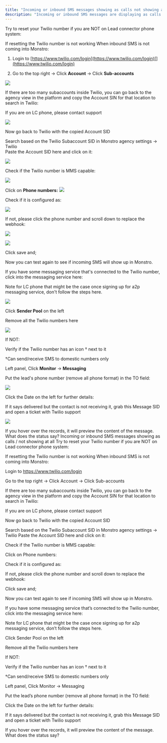 ```yaml
---
title: "Incoming or inbound SMS messages showing as calls not showing at all"
description: "Incoming or inbound SMS messages are displaying as calls or not appearing at all, attempt to reset your Twilio number."
---
```


Try to reset your Twilio number if you are NOT on Lead connector phone system:

If resetting the Twilio number is not working When inbound SMS is not coming into Monstro:

1. Login to  [https://www.twilio.com/login](https://www.twilio.com/login)[](https://www.twilio.com/login)  
  
2. Go to the top right -> Click  **Account**  -> Click  **Sub-accounts**  

![](https://s3.amazonaws.com/cdn.freshdesk.com/data/helpdesk/attachments/production/48182954716/original/xU1ASMn2bOtT6Y1BdbfgUAYu3F-UlqKoNQ.jpeg?1643126214)

If there are too many subaccounts inside Twilio, you can go back to the agency view in the platform and copy the Account SIN for that location to search in Twilio:

If you are on LC phone, please  contact support 

![](https://s3.amazonaws.com/cdn.freshdesk.com/data/helpdesk/attachments/production/48282353466/original/1_Ux25zIZeWokpmKPOdKcNy-SXEUJWA6ww.png?1676661550)
  
Now go back to Twilio with the copied Account SID

Search based on the Twilio Subaccount SID in Monstro agency settings -> Twilio  
Paste the Account SID here and click on it:

![](https://s3.amazonaws.com/cdn.freshdesk.com/data/helpdesk/attachments/production/48182954706/original/TaZM1HBRp-VAFwRC5VUjjoQfYNndbVXXeQ.png?1643126214)

Check if the Twilio number is MMS capable:

![](https://s3.amazonaws.com/cdn.freshdesk.com/data/helpdesk/attachments/production/48182954714/original/upUE1TjZVCDpol7AORlv2jGlHDK5qCPJRg.jpeg?1643126214)

Click on  **Phone numbers:**
  ![](https://s3.amazonaws.com/cdn.freshdesk.com/data/helpdesk/attachments/production/48282353637/original/UuPrOZYjpEbL77yl8Mf1o-wEwddnsT-x9g.png?1676661628)

Check if it is configured as:

![](https://s3.amazonaws.com/cdn.freshdesk.com/data/helpdesk/attachments/production/48282353849/original/XX7YyfGy4J3Gb7PbKgDidBzLeG-9eTNk-w.png?1676661731)

If not, please click the phone number and scroll down to replace the webhook:

![](https://s3.amazonaws.com/cdn.freshdesk.com/data/helpdesk/attachments/production/48282354439/original/iA5YWoSchQg-kWVV-CsozA6jMeZYgZs0AA.png?1676662051)
  
![](https://s3.amazonaws.com/cdn.freshdesk.com/data/helpdesk/attachments/production/48282354731/original/3BVPjA6QB80uQ3HQPS6KdPAP3R4GdgavAQ.png?1676662244)

Click save and;

Now you can test again to see if incoming SMS will show up in Monstro.

If you have some messaging service that's connected to the Twilio number, click into the messaging service here:

Note for LC phone that might be the case once signing up for a2p messaging service, don't follow the steps here.

![](https://s3.amazonaws.com/cdn.freshdesk.com/data/helpdesk/attachments/production/48242937212/original/XUJloEgs-eytrgs7t_X9x16ZzM8_-VLoWA.png?1659550327)

Click  **Sender Pool**  on the left

Remove all the Twilio numbers here

![](https://s3.amazonaws.com/cdn.freshdesk.com/data/helpdesk/attachments/production/48242937517/original/-jHT_RUA3LzVOOFShxOjAoe_xyqL9J5Dxg.png?1659550417)

If NOT:

Verify if the Twilio number has an icon † next to it

†Can send/receive SMS to domestic numbers only

Left panel, Click  **Monitor**  ->  **Messaging**  
  
Put the lead's phone number (remove all phone format) in the TO field:  
  
![](https://s3.amazonaws.com/cdn.freshdesk.com/data/helpdesk/attachments/production/48182954710/original/f5X5OOuNDeeTc2Agj0HwxMhwvB977Efv2g.jpeg?1643126214)

Click the Date on the left for further details:  
  
If it says delivered but the contact is not receiving it, grab this Message SID and open a ticket with Twilio support  
  
![](https://s3.amazonaws.com/cdn.freshdesk.com/data/helpdesk/attachments/production/48282354195/original/_WhibpjafHDYtBwvExSC0OWlOPUpEv4CEg.png?1676661895)

If you hover over the records, it will preview the content of the message. What does the status say?
Incoming or inbound SMS messages showing as calls / not showing at all
Try to reset your Twilio number if you are NOT on Lead connector phone system:

If resetting the Twilio number is not working When inbound SMS is not coming into Monstro:

Login to https://www.twilio.com/login

Go to the top right -> Click Account -> Click Sub-accounts

If there are too many subaccounts inside Twilio, you can go back to the agency view in the platform and copy the Account SIN for that location to search in Twilio:

If you are on LC phone, please contact support

Now go back to Twilio with the copied Account SID

Search based on the Twilio Subaccount SID in Monstro agency settings -> Twilio
Paste the Account SID here and click on it:

Check if the Twilio number is MMS capable:

Click on Phone numbers:

Check if it is configured as:

If not, please click the phone number and scroll down to replace the webhook:

Click save and;

Now you can test again to see if incoming SMS will show up in Monstro.

If you have some messaging service that’s connected to the Twilio number, click into the messaging service here:

Note for LC phone that might be the case once signing up for a2p messaging service, don’t follow the steps here.

Click Sender Pool on the left

Remove all the Twilio numbers here

If NOT:

Verify if the Twilio number has an icon † next to it

†Can send/receive SMS to domestic numbers only

Left panel, Click Monitor -> Messaging

Put the lead’s phone number (remove all phone format) in the TO field:

Click the Date on the left for further details:

If it says delivered but the contact is not receiving it, grab this Message SID and open a ticket with Twilio support

If you hover over the records, it will preview the content of the message. What does the status say?